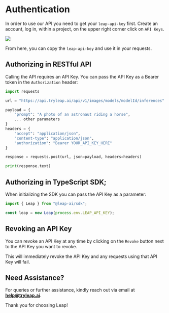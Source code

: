# Authentication

In order to use our API you need to get your `leap-api-key` first. Create an account, log in, within a project, on the upper right corner click on `API Keys`.

![](./images/api-keys.png)

From here, you can copy the `leap-api-key` and use it in your requests.

## Authorizing in RESTful API

Calling the API requires an API Key. You can pass the API Key as a Bearer token in the `Authorization` header:

```python copy
import requests

url = "https://api.tryleap.ai/api/v1/images/models/modelId/inferences"

payload = {
    "prompt": "A photo of an astronaut riding a horse",
    ... other parameters
}
headers = {
    "accept": "application/json",
    "content-type": "application/json",
    "authorization": "Bearer YOUR_API_KEY_HERE"
}

response = requests.post(url, json=payload, headers=headers)

print(response.text)
```


## Authorizing in TypeScript SDK;

When initializing the SDK you can pass the API Key as a parameter:

```ts copy
import { Leap } from "@leap-ai/sdk";

const leap = new Leap(process.env.LEAP_API_KEY);
```

## Revoking an API Key

You can revoke an API Key at any time by clicking on the `Revoke` button next to the API Key you want to revoke.

This will immediately revoke the API Key and any requests using that API Key will fail.


## Need Assistance?

For queries or further assistance, kindly reach out via email at **[help@tryleap.ai](mailto:help@tryleap.ai)**.

Thank you for choosing Leap!
